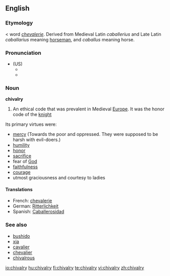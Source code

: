 ==English==

===Etymology===
{{ME.}} < {{OF.}} word ''[[chevalerie]]''. Derived from Medieval Latin ''caballerius'' and Late Latin ''caballarius'' meaning [[horseman]], and ''caballus'' meaning horse.

===Pronunciation===
*(US)
**{{IPA|/ˈʃɪvəlri/}}
**{{SAMPA|/"SIv@lri/}}

===Noun===
'''chivalry'''

#An ethical code that was prevalent in Medieval [[Europe]].  It was the honor code of the [[knight]]


Its primary virtues were:
* [[mercy]] (Towards the poor and oppressed. They were supposed to be harsh with evil-doers.)
* [[humility]]
* [[honor]]
* [[sacrifice]]
* fear of [[God]]
* [[faithfulness]]
* [[courage]]
* utmost graciousness and courtesy to ladies

====Translations====
*French: [[chevalerie]] {{f}}
*German: [[Ritterlichkeit]] {{f}}
*Spanish: [[Caballerosidad]] {{f}}

===See also===
*[[bushido]]
*[[xia]]
*[[cavalier]]
*[[chevalier]]
*[[chivalrous]]

[[io:chivalry]]
[[hu:chivalry]]
[[fi:chivalry]]
[[te:chivalry]]
[[vi:chivalry]]
[[zh:chivalry]]